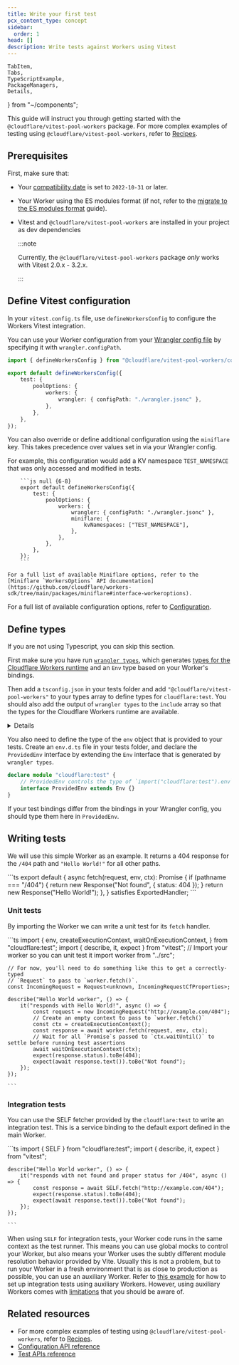 ```yaml
---
title: Write your first test
pcx_content_type: concept
sidebar:
  order: 1
head: []
description: Write tests against Workers using Vitest
---
```


	TabItem,
	Tabs,
	TypeScriptExample,
	PackageManagers,
	Details,
} from "~/components";

This guide will instruct you through getting started with the `@cloudflare/vitest-pool-workers` package. For more complex examples of testing using `@cloudflare/vitest-pool-workers`, refer to [Recipes](/workers/testing/vitest-integration/recipes/).

## Prerequisites

First, make sure that:

- Your [compatibility date](/workers/configuration/compatibility-dates/) is set to `2022-10-31` or later.
- Your Worker using the ES modules format (if not, refer to the [migrate to the ES modules format](/workers/reference/migrate-to-module-workers/) guide).
- Vitest and `@cloudflare/vitest-pool-workers` are installed in your project as dev dependencies

  <PackageManagers
  	pkg="vitest@~3.2.0 @cloudflare/vitest-pool-workers"
  	dev="true"
  />

  :::note

  Currently, the `@cloudflare/vitest-pool-workers` package _only_ works with Vitest 2.0.x - 3.2.x.

  :::

## Define Vitest configuration

In your `vitest.config.ts` file, use `defineWorkersConfig` to configure the Workers Vitest integration.

You can use your Worker configuration from your [Wrangler config file](/workers/wrangler/configuration/) by specifying it with `wrangler.configPath`.

```ts title = vitest.config.ts
import { defineWorkersConfig } from "@cloudflare/vitest-pool-workers/config";

export default defineWorkersConfig({
	test: {
		poolOptions: {
			workers: {
				wrangler: { configPath: "./wrangler.jsonc" },
			},
		},
	},
});
```

You can also override or define additional configuration using the `miniflare` key. This takes precedence over values set in via your Wrangler config.

For example, this configuration would add a KV namespace `TEST_NAMESPACE` that was only accessed and modified in tests.

        ```js null {6-8}
        export default defineWorkersConfig({
        	test: {
        		poolOptions: {
        			workers: {
        				wrangler: { configPath: "./wrangler.jsonc" },
        				miniflare: {
        					kvNamespaces: ["TEST_NAMESPACE"],
        				},
        			},
        		},
        	},
        });
        ```

    For a full list of available Miniflare options, refer to the [Miniflare `WorkersOptions` API documentation](https://github.com/cloudflare/workers-sdk/tree/main/packages/miniflare#interface-workeroptions).

For a full list of available configuration options, refer to [Configuration](/workers/testing/vitest-integration/configuration/).

## Define types

If you are not using Typescript, you can skip this section.

First make sure you have run [`wrangler types`](/workers/wrangler/commands/), which generates [types for the Cloudflare Workers runtime](/workers/languages/typescript/) and an `Env` type based on your Worker's bindings.

Then add a `tsconfig.json` in your tests folder and add `"@cloudflare/vitest-pool-workers"` to your types array to define types for `cloudflare:test`.
You should also add the output of `wrangler types` to the `include` array so that the types for the Cloudflare Workers runtime are available.

<Details header="Example test/tsconfig.json">
	```jsonc title="test/tsconfig.json"
	{
		"extends": "../tsconfig.json",
		"compilerOptions": {
			"moduleResolution": "bundler",
			"types": [
				"@cloudflare/vitest-pool-workers", // provides `cloudflare:test` types
			],
		},
		"include": [
			"./**/*.ts",
			"../src/worker-configuration.d.ts", // output of `wrangler types`
		],
	}
	```
</Details>

You also need to define the type of the `env` object that is provided to your tests. Create an `env.d.ts` file in your tests folder, and declare the `ProvidedEnv` interface by extending the `Env` interface that is generated by `wrangler types`.

```ts title="test/env.d.ts"
declare module "cloudflare:test" {
	// ProvidedEnv controls the type of `import("cloudflare:test").env`
	interface ProvidedEnv extends Env {}
}
```

If your test bindings differ from the bindings in your Wrangler config, you should type them here in `ProvidedEnv`.

## Writing tests

We will use this simple Worker as an example. It returns a 404 response for the `/404` path and `"Hello World!"` for all other paths.

<TypeScriptExample filename="src/index.ts">
```ts
export default {
	async fetch(request, env, ctx): Promise<Response> {
		if (pathname === "/404") {
			return new Response("Not found", { status: 404 });
		}
		return new Response("Hello World!");
	},
} satisfies ExportedHandler<Env>;
```

</TypeScriptExample>

### Unit tests

By importing the Worker we can write a unit test for its `fetch` handler.

<TypeScriptExample filename="test/unit.spec.ts">
	```ts
	import {
		env,
		createExecutionContext,
		waitOnExecutionContext,
	} from "cloudflare:test";
	import { describe, it, expect } from "vitest";
	// Import your worker so you can unit test it
	import worker from "../src";

    // For now, you'll need to do something like this to get a correctly-typed
    // `Request` to pass to `worker.fetch()`.
    const IncomingRequest = Request<unknown, IncomingRequestCfProperties>;

    describe("Hello World worker", () => {
    	it("responds with Hello World!", async () => {
    		const request = new IncomingRequest("http://example.com/404");
    		// Create an empty context to pass to `worker.fetch()`
    		const ctx = createExecutionContext();
    		const response = await worker.fetch(request, env, ctx);
    		// Wait for all `Promise`s passed to `ctx.waitUntil()` to settle before running test assertions
    		await waitOnExecutionContext(ctx);
    		expect(response.status).toBe(404);
    		expect(await response.text()).toBe("Not found");
    	});
    });

    ```

</TypeScriptExample>

### Integration tests

You can use the SELF fetcher provided by the `cloudflare:test` to write an integration test. This is a service binding to the default export defined in the main Worker.

<TypeScriptExample filename="test/integration.spec.ts">
	```ts
	import { SELF } from "cloudflare:test";
	import { describe, it, expect } from "vitest";

    describe("Hello World worker", () => {
    	it("responds with not found and proper status for /404", async () => {
    		const response = await SELF.fetch("http://example.com/404");
    		expect(response.status).toBe(404);
    		expect(await response.text()).toBe("Not found");
    	});
    });

    ```

</TypeScriptExample>

When using `SELF` for integration tests, your Worker code runs in the same context as the test runner. This means you can use global mocks to control your Worker, but also means your Worker uses the subtly different module resolution behavior provided by Vite.
Usually this is not a problem, but to run your Worker in a fresh environment that is as close to production as possible, you can use an auxiliary Worker. Refer to [this example](https://github.com/cloudflare/workers-sdk/blob/main/fixtures/vitest-pool-workers-examples/basics-integration-auxiliary/vitest.config.ts) for how to set up integration tests using auxiliary Workers. However, using auxiliary Workers comes with [limitations](/workers/testing/vitest-integration/configuration/#workerspooloptions) that you should be aware of.

## Related resources

- For more complex examples of testing using `@cloudflare/vitest-pool-workers`, refer to [Recipes](/workers/testing/vitest-integration/recipes/).
- [Configuration API reference](/workers/testing/vitest-integration/configuration/)
- [Test APIs reference](/workers/testing/vitest-integration/test-apis/)
